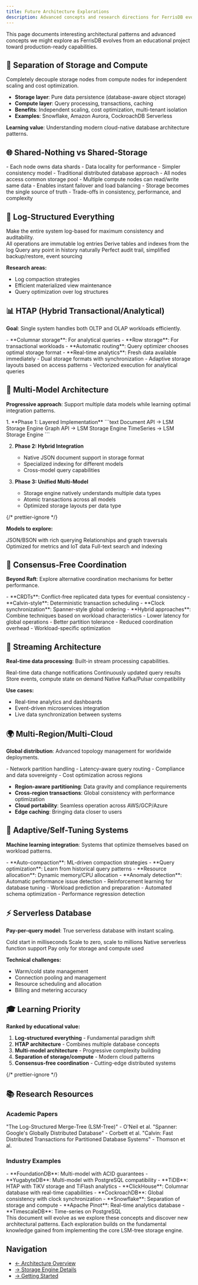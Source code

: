 ```yaml
---
title: Future Architecture Explorations
description: Advanced concepts and research directions for FerrisDB evolution
---
```



This page documents interesting architectural patterns and advanced concepts we might explore as
FerrisDB evolves from an educational project toward production-ready capabilities.

## 🔄 Separation of Storage and Compute

<Card title="Concept" icon="puzzle">
Completely decouple storage nodes from compute nodes for independent scaling and cost optimization.

- **Storage layer**: Pure data persistence (database-aware object storage)
- **Compute layer**: Query processing, transactions, caching
- **Benefits**: Independent scaling, cost optimization, multi-tenant isolation
- **Examples**: Snowflake, Amazon Aurora, CockroachDB Serverless

**Learning value**: Understanding modern cloud-native database architecture patterns.

</Card>

## 🌐 Shared-Nothing vs Shared-Storage

<Tabs>
  <TabItem label="Current: Shared-Nothing">
    - Each node owns data shards
    - Data locality for performance
    - Simpler consistency model
    - Traditional distributed database approach
  </TabItem>

  <TabItem label="Alternative: Shared-Storage">
    - All nodes access common storage pool
    - Multiple compute nodes can read/write same data
    - Enables instant failover and load balancing
    - Storage becomes the single source of truth
    - Trade-offs in consistency, performance, and complexity
  </TabItem>
</Tabs>

## 📝 Log-Structured Everything

<Aside type="tip" title="Beyond LSM-trees">
  Make the entire system log-based for maximum consistency and auditability.
</Aside>

<CardGrid>
  <Card title="Log as Database" icon="document">
    All operations are immutable log entries
  </Card>

<Card title="Materialized Views" icon="table">
  Derive tables and indexes from the log
</Card>

<Card title="Time Travel" icon="history">
  Query any point in history naturally
</Card>

  <Card title="Benefits" icon="rocket">
    Perfect audit trail, simplified backup/restore, event sourcing
  </Card>
</CardGrid>

**Research areas:**

- Log compaction strategies
- Efficient materialized view maintenance
- Query optimization over log structures

## 📊 HTAP (Hybrid Transactional/Analytical)

**Goal**: Single system handles both OLTP and OLAP workloads efficiently.

<Tabs>
  <TabItem label="Architecture">
    - **Columnar storage**: For analytical queries
    - **Row storage**: For transactional workloads
    - **Automatic routing**: Query optimizer chooses optimal storage format
    - **Real-time analytics**: Fresh data available immediately
  </TabItem>

  <TabItem label="Implementation">
    - Dual storage formats with synchronization
    - Adaptive storage layouts based on access patterns
    - Vectorized execution for analytical queries
  </TabItem>
</Tabs>

## 🎯 Multi-Model Architecture

**Progressive approach**: Support multiple data models while learning optimal integration patterns.

<Steps>
1. **Phase 1: Layered Implementation**
   ```text
   Document API  →  LSM Storage Engine
   Graph API     →  LSM Storage Engine
   TimeSeries    →  LSM Storage Engine
   ```

2. **Phase 2: Hybrid Integration**

   - Native JSON document support in storage format
   - Specialized indexing for different models
   - Cross-model query capabilities

3. **Phase 3: Unified Multi-Model**
   - Storage engine natively understands multiple data types
   - Atomic transactions across all models
   - Optimized storage layouts per data type

{/* prettier-ignore */}
</Steps>

**Models to explore:**

<CardGrid>
  <Card title="Document Store" icon="document">
    JSON/BSON with rich querying
  </Card>

<Card title="Graph Database" icon="puzzle">
  Relationships and graph traversals
</Card>

<Card title="Time Series" icon="graph">
  Optimized for metrics and IoT data
</Card>

  <Card title="Search Engine" icon="magnifier">
    Full-text search and indexing
  </Card>
</CardGrid>

## 🚀 Consensus-Free Coordination

**Beyond Raft**: Explore alternative coordination mechanisms for better performance.

<Tabs>
  <TabItem label="Approaches">
    - **CRDTs**: Conflict-free replicated data types for eventual consistency
    - **Calvin-style**: Deterministic transaction scheduling
    - **Clock synchronization**: Spanner-style global ordering
    - **Hybrid approaches**: Combine techniques based on workload characteristics
  </TabItem>

  <TabItem label="Benefits">
    - Lower latency for global operations
    - Better partition tolerance
    - Reduced coordination overhead
    - Workload-specific optimization
  </TabItem>
</Tabs>

## 🌊 Streaming Architecture

**Real-time data processing**: Built-in stream processing capabilities.

<CardGrid>
  <Card title="Change Streams" icon="information">
    Real-time data change notifications
  </Card>

<Card title="Materialized Views" icon="table">
  Continuously updated query results
</Card>

<Card title="Event Sourcing" icon="list">
  Store events, compute state on demand
</Card>

  <Card title="Stream Integration" icon="puzzle">
    Native Kafka/Pulsar compatibility
  </Card>
</CardGrid>

**Use cases:**

- Real-time analytics and dashboards
- Event-driven microservices integration
- Live data synchronization between systems

## 🌍 Multi-Region/Multi-Cloud

**Global distribution**: Advanced topology management for worldwide deployments.

<Aside type="caution" title="Challenges to explore">
  - Network partition handling
  - Latency-aware query routing
  - Compliance and data sovereignty
  - Cost optimization across regions
</Aside>

- **Region-aware partitioning**: Data gravity and compliance requirements
- **Cross-region transactions**: Global consistency with performance optimization
- **Cloud portability**: Seamless operation across AWS/GCP/Azure
- **Edge caching**: Bringing data closer to users

## 🧠 Adaptive/Self-Tuning Systems

**Machine learning integration**: Systems that optimize themselves based on workload patterns.

<Tabs>
  <TabItem label="Features">
    - **Auto-compaction**: ML-driven compaction strategies
    - **Query optimization**: Learn from historical query patterns
    - **Resource allocation**: Dynamic memory/CPU allocation
    - **Anomaly detection**: Automatic performance issue detection
  </TabItem>

  <TabItem label="Research Areas">
    - Reinforcement learning for database tuning
    - Workload prediction and preparation
    - Automated schema optimization
    - Performance regression detection
  </TabItem>
</Tabs>

## ⚡ Serverless Database

**Pay-per-query model**: True serverless database with instant scaling.

<CardGrid>
  <Card title="Instant Startup" icon="rocket">
    Cold start in milliseconds
  </Card>

<Card title="Auto-scaling" icon="graph">
  Scale to zero, scale to millions
</Card>

<Card title="Function Integration" icon="seti:code">
  Native serverless function support
</Card>

  <Card title="Cost Model" icon="currency">
    Pay only for storage and compute used
  </Card>
</CardGrid>

**Technical challenges:**

- Warm/cold state management
- Connection pooling and management
- Resource scheduling and allocation
- Billing and metering accuracy

## 🎓 Learning Priority

**Ranked by educational value:**

<Steps>

1. **Log-structured everything** - Fundamental paradigm shift
2. **HTAP architecture** - Combines multiple database concepts
3. **Multi-model architecture** - Progressive complexity building
4. **Separation of storage/compute** - Modern cloud patterns
5. **Consensus-free coordination** - Cutting-edge distributed systems

{/* prettier-ignore */}
</Steps>

## 📚 Research Resources

### Academic Papers

<CardGrid>
  <Card title="LSM-Tree Paper" icon="document">
    "The Log-Structured Merge-Tree (LSM-Tree)" - O'Neil et al.
  </Card>

<Card title="Spanner Paper" icon="document">
  "Spanner: Google's Globally Distributed Database" - Corbett et al.
</Card>

  <Card title="Calvin Paper" icon="document">
    "Calvin: Fast Distributed Transactions for Partitioned Database Systems" - Thomson et al.
  </Card>
</CardGrid>

### Industry Examples

<Tabs>
  <TabItem label="Multi-Model">
    - **FoundationDB**: Multi-model with ACID guarantees
    - **YugabyteDB**: Multi-model with PostgreSQL compatibility
  </TabItem>

<TabItem label="HTAP">
  - **TiDB**: HTAP with TiKV storage and TiFlash analytics
  - **ClickHouse**: Columnar database with real-time capabilities
</TabItem>

<TabItem label="Cloud-Native">
  - **CockroachDB**: Global consistency with clock synchronization
  - **Snowflake**: Separation of storage and compute
</TabItem>

  <TabItem label="Real-Time">
    - **Apache Pinot**: Real-time analytics database
    - **TimescaleDB**: Time-series on PostgreSQL
  </TabItem>
</Tabs>

<Aside type="note">
  This document will evolve as we explore these concepts and discover new architectural patterns.
  Each exploration builds on the fundamental knowledge gained from implementing the core LSM-tree
  storage engine.
</Aside>

## Navigation

- [← Architecture Overview](/reference/architecture/)
- [→ Storage Engine Details](/reference/storage-engine/)
- [→ Getting Started](/getting-started/)
